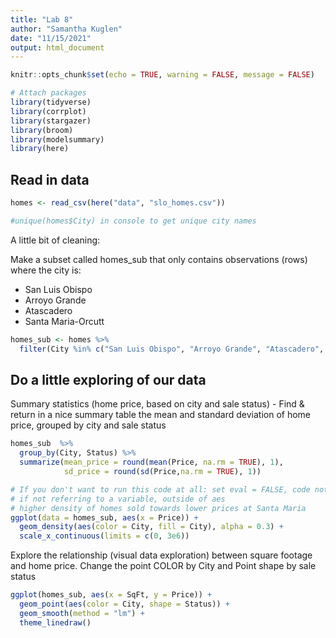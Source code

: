 ```yaml
---
title: "Lab 8"
author: "Samantha Kuglen"
date: "11/15/2021"
output: html_document
---
```


```r
knitr::opts_chunk$set(echo = TRUE, warning = FALSE, message = FALSE)

# Attach packages
library(tidyverse)
library(corrplot)
library(stargazer)
library(broom)
library(modelsummary)
library(here)
```

## Read in data
```r
homes <- read_csv(here("data", "slo_homes.csv"))

#unique(homes$City) in console to get unique city names
```

A little bit of cleaning:

Make a subset called homes_sub that only contains observations (rows) where the city is:

- San Luis Obispo
- Arroyo Grande
- Atascadero
- Santa Maria-Orcutt

```r
homes_sub <- homes %>% 
  filter(City %in% c("San Luis Obispo", "Arroyo Grande", "Atascadero", "Santa Maria-Orcutt"))
```

## Do a little exploring of our data

Summary statistics (home price, based on city and sale status)
- Find & return in a nice summary table the mean and standard deviation of home price, grouped by city and sale status
```r
homes_sub  %>% 
  group_by(City, Status) %>% 
  summarize(mean_price = round(mean(Price, na.rm = TRUE), 1),
            sd_price = round(sd(Price,na.rm = TRUE), 1))

# If you don't want to run this code at all: set eval = FALSE, code not evaluated
# if not referring to a variable, outside of aes
# higher density of homes sold towards lower prices at Santa Maria 
ggplot(data = homes_sub, aes(x = Price)) +
  geom_density(aes(color = City, fill = City), alpha = 0.3) + 
  scale_x_continuous(limits = c(0, 3e6))
```


Explore the relationship (visual data exploration) between square footage and home price. Change the point COLOR by City and Point shape by sale status
```r
ggplot(homes_sub, aes(x = SqFt, y = Price)) + 
  geom_point(aes(color = City, shape = Status)) +
  geom_smooth(method = "lm") +
  theme_linedraw()
  
```


